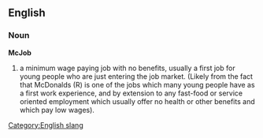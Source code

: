 ==English==
===Noun===
'''McJob'''

# a minimum wage paying job with no benefits, usually a first job for young people who are just entering the job market. (Likely from the fact that McDonalds (R) is one of the jobs which many young people have as a first work experience, and by extension to any fast-food or service oriented employment which usually offer no health or other benefits and which pay low wages).

{{wikipedia}}
[[Category:English slang]]